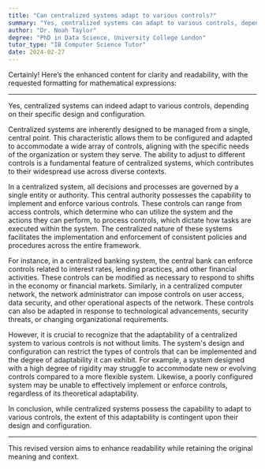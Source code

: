 ```yaml
---
title: "Can centralized systems adapt to various controls?"
summary: "Yes, centralized systems can adapt to various controls, depending on their design and configuration."
author: "Dr. Noah Taylor"
degree: "PhD in Data Science, University College London"
tutor_type: "IB Computer Science Tutor"
date: 2024-02-27
---
```


Certainly! Here’s the enhanced content for clarity and readability, with the requested formatting for mathematical expressions:

---

Yes, centralized systems can indeed adapt to various controls, depending on their specific design and configuration.

Centralized systems are inherently designed to be managed from a single, central point. This characteristic allows them to be configured and adapted to accommodate a wide array of controls, aligning with the specific needs of the organization or system they serve. The ability to adjust to different controls is a fundamental feature of centralized systems, which contributes to their widespread use across diverse contexts.

In a centralized system, all decisions and processes are governed by a single entity or authority. This central authority possesses the capability to implement and enforce various controls. These controls can range from access controls, which determine who can utilize the system and the actions they can perform, to process controls, which dictate how tasks are executed within the system. The centralized nature of these systems facilitates the implementation and enforcement of consistent policies and procedures across the entire framework.

For instance, in a centralized banking system, the central bank can enforce controls related to interest rates, lending practices, and other financial activities. These controls can be modified as necessary to respond to shifts in the economy or financial markets. Similarly, in a centralized computer network, the network administrator can impose controls on user access, data security, and other operational aspects of the network. These controls can also be adapted in response to technological advancements, security threats, or changing organizational requirements.

However, it is crucial to recognize that the adaptability of a centralized system to various controls is not without limits. The system's design and configuration can restrict the types of controls that can be implemented and the degree of adaptability it can exhibit. For example, a system designed with a high degree of rigidity may struggle to accommodate new or evolving controls compared to a more flexible system. Likewise, a poorly configured system may be unable to effectively implement or enforce controls, regardless of its theoretical adaptability.

In conclusion, while centralized systems possess the capability to adapt to various controls, the extent of this adaptability is contingent upon their design and configuration.

--- 

This revised version aims to enhance readability while retaining the original meaning and context.
    